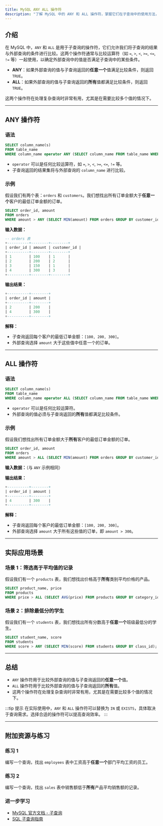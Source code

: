 ```yaml
---
title: MySQL ANY ALL 操作符
description: "了解 MySQL 中的 ANY 和 ALL 操作符，掌握它们在子查询中的使用方法，并通过实际案例加深理解。"
---
```


## 介绍

在 MySQL 中，`ANY` 和 `ALL` 是用于子查询的操作符，它们允许我们将子查询的结果与外部查询的条件进行比较。这两个操作符通常与比较运算符（如 `=`, `>`, `<`, `>=`, `<=`, `!=` 等）一起使用，以确定外部查询中的值是否满足子查询中的某些条件。

- **ANY**：如果外部查询的值与子查询返回的**任意一个**值满足比较条件，则返回 `TRUE`。
- **ALL**：如果外部查询的值与子查询返回的**所有**值都满足比较条件，则返回 `TRUE`。

这两个操作符在处理复杂查询时非常有用，尤其是在需要比较多个值的情况下。

---

## ANY 操作符

### 语法

```sql
SELECT column_name(s)
FROM table_name
WHERE column_name operator ANY (SELECT column_name FROM table_name WHERE condition);
```

- `operator` 可以是任何比较运算符，如 `=`, `>`, `<`, `>=`, `<=`, `!=` 等。
- 子查询返回的结果集将与外部查询的 `column_name` 进行比较。

### 示例

假设我们有两个表：`orders` 和 `customers`。我们想找出所有订单金额大于**任意一个**客户的最低订单金额的订单。

```sql
SELECT order_id, amount
FROM orders
WHERE amount > ANY (SELECT MIN(amount) FROM orders GROUP BY customer_id);
```

**输入数据：**

```sql
-- orders 表
+----------+--------+--------+
| order_id | amount | customer_id |
+----------+--------+--------+
| 1        | 100    | 1      |
| 2        | 200    | 2      |
| 3        | 150    | 1      |
| 4        | 300    | 3      |
+----------+--------+--------+
```

**输出结果：**

```sql
+----------+--------+
| order_id | amount |
+----------+--------+
| 2        | 200    |
| 4        | 300    |
+----------+--------+
```

**解释：**
- 子查询返回每个客户的最低订单金额：`[100, 200, 300]`。
- 外部查询选择 `amount` 大于这些值中任意一个的订单。

---

## ALL 操作符

### 语法

```sql
SELECT column_name(s)
FROM table_name
WHERE column_name operator ALL (SELECT column_name FROM table_name WHERE condition);
```

- `operator` 可以是任何比较运算符。
- 外部查询的值必须与子查询返回的**所有**值都满足比较条件。

### 示例

假设我们想找出所有订单金额大于**所有**客户的最低订单金额的订单。

```sql
SELECT order_id, amount
FROM orders
WHERE amount > ALL (SELECT MIN(amount) FROM orders GROUP BY customer_id);
```

**输入数据：**（与 `ANY` 示例相同）

**输出结果：**

```sql
+----------+--------+
| order_id | amount |
+----------+--------+
| 4        | 300    |
+----------+--------+
```

**解释：**
- 子查询返回每个客户的最低订单金额：`[100, 200, 300]`。
- 外部查询选择 `amount` 大于所有这些值的订单，即 `amount > 300`。

---

## 实际应用场景

### 场景 1：筛选高于平均值的记录

假设我们有一个 `products` 表，我们想找出价格高于**所有**类别平均价格的产品。

```sql
SELECT product_name, price
FROM products
WHERE price > ALL (SELECT AVG(price) FROM products GROUP BY category_id);
```

### 场景 2：排除最低分的学生

假设我们有一个 `students` 表，我们想找出所有分数高于**任意一个**班级最低分的学生。

```sql
SELECT student_name, score
FROM students
WHERE score > ANY (SELECT MIN(score) FROM students GROUP BY class_id);
```

---

## 总结

- `ANY` 操作符用于比较外部查询的值与子查询返回的**任意一个**值。
- `ALL` 操作符用于比较外部查询的值与子查询返回的**所有**值。
- 这两个操作符在处理复杂查询时非常有用，尤其是在需要比较多个值的情况下。

:::tip 提示
在实际使用中，`ANY` 和 `ALL` 操作符可以替换为 `IN` 或 `EXISTS`，具体取决于查询需求。选择合适的操作符可以提高查询效率。
:::

---

## 附加资源与练习

### 练习 1
编写一个查询，找出 `employees` 表中工资高于**任意一个**部门平均工资的员工。

### 练习 2
编写一个查询，找出 `sales` 表中销售额低于**所有**产品平均销售额的记录。

### 进一步学习
- [MySQL 官方文档 - 子查询](https://dev.mysql.com/doc/refman/8.0/en/subqueries.html)
- [SQL 子查询指南](https://www.w3schools.com/sql/sql_subqueries.asp)